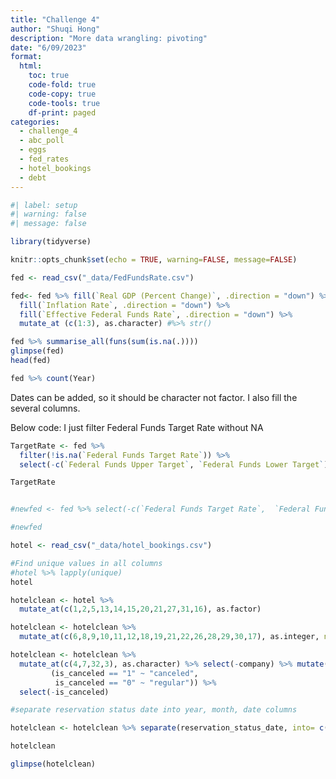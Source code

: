 ```yaml
---
title: "Challenge 4"
author: "Shuqi Hong"
description: "More data wrangling: pivoting"
date: "6/09/2023"
format:
  html:
    toc: true
    code-fold: true
    code-copy: true
    code-tools: true
    df-print: paged
categories:
  - challenge_4
  - abc_poll
  - eggs
  - fed_rates
  - hotel_bookings
  - debt
---
```


```r
#| label: setup
#| warning: false
#| message: false

library(tidyverse)

knitr::opts_chunk$set(echo = TRUE, warning=FALSE, message=FALSE)

fed <- read_csv("_data/FedFundsRate.csv")

fed<- fed %>% fill(`Real GDP (Percent Change)`, .direction = "down") %>% 
  fill(`Inflation Rate`, .direction = "down") %>% 
  fill(`Effective Federal Funds Rate`, .direction = "down") %>%
  mutate_at (c(1:3), as.character) #%>% str()

fed %>% summarise_all(funs(sum(is.na(.))))
glimpse(fed)
head(fed)

fed %>% count(Year)

```
Dates can be added, so it should be character not factor. I also fill the several columns.


Below code: I just filter Federal Funds Target Rate without NA
```r


TargetRate <- fed %>% 
  filter(!is.na(`Federal Funds Target Rate`)) %>% 
  select(-c(`Federal Funds Upper Target`, `Federal Funds Lower Target`))

TargetRate


#newfed <- fed %>% select(-c(`Federal Funds Target Rate`,  `Federal Funds Upper Target`, `Federal Funds Lower Target`)) 

#newfed

```



```r
hotel <- read_csv("_data/hotel_bookings.csv")

#Find unique values in all columns
#hotel %>% lapply(unique)
hotel
```

```r
hotelclean <- hotel %>% 
  mutate_at(c(1,2,5,13,14,15,20,21,27,31,16), as.factor)

hotelclean <- hotelclean %>%
  mutate_at(c(6,8,9,10,11,12,18,19,21,22,26,28,29,30,17), as.integer, na.rm=T) 

hotelclean <- hotelclean %>%
  mutate_at(c(4,7,32,3), as.character) %>% select(-company) %>% mutate(state = case_when
         (is_canceled == "1" ~ "canceled",
          is_canceled == "0" ~ "regular")) %>% 
  select(-is_canceled) 

#separate reservation status date into year, month, date columns

hotelclean <- hotelclean %>% separate(reservation_status_date, into= c("reservation_status_year","reservation_month", "reservation_status_date"), sep="-")

hotelclean 

glimpse(hotelclean)

```
